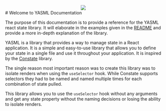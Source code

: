 <center><img src="/yasml.png" style={{width: 300, height: 300}} /></center>
# Welcome to YASML Documentation
 
 The purpose of this documentation is to provide a reference for the YASML react state library.
 It will elaborate in the examples given in the [README](https://github.com/thirtytech/yasml/blob/main/README.md) and provide a more in-depth explanation of the library.

 YASML is a library that provides a way to manage state in a React application. 
 It is a simple and easy-to-use library that allows you to define your state in a single file and use it 
 throughout your application. It is inspired by the [Constate](https://github.com/diegohaz/constate) library.

 The single reason most important reason was to create this library was to isolate renders when using the `useSelector` hook. 
 While Constate supports selectors they had to be named and named multiple times for each combination of state pulled.

 This library allows you to use the `useSelector` hook without any arguments and get any state property without
 the naming decisions or losing the ability to isolate renders.

 
